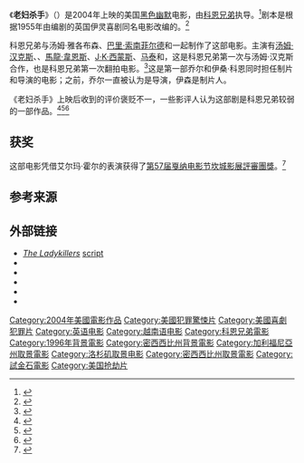 {{noteTA
|T=zh-cn:老妇杀手; zh-tw:快閃殺手; zh-hk:師奶殺手;
}}{{Infobox film
| name           = 老妇杀手
| original_name  = The Ladykillers
| image          = 
| caption        = 
| director       = {{plainlist|
* [[科恩兄弟|科恩兄弟]]
* [[科恩兄弟|科恩兄弟]]
}}
| producer       = {{plainlist|
* Ethan Coen
* Joel Coen
* Tom Jacobson
* [[巴里·索南菲尔德|巴里·索南菲尔德]]
* {{tsl|en|Barry Josephson||}}
}}
| screenplay     = {{plainlist|
* Joel Coen
* Ethan Coen
}}
| based_on       = {{Based on|''{{tsl|en|The Ladykillers||}}''|{{tsl|en|William Rose (screenwriter)||William Rose}}}}
| starring       = {{plainlist|
* [[汤姆·汉克斯|汤姆·汉克斯]]
* {{tsl|en|Irma P. Hall||}}
* [[馬龍·韋恩斯|馬龍·韋恩斯]]
* [[J·K·西蒙斯|J·K·西蒙斯]]
* [[马泰_(华裔演员)|马泰]]
* {{tsl|en|Ryan Hurst||}}
}}
| music          = [[卡特·伯韦尔|卡特·伯韦尔]]
| cinematography = [[罗杰·狄金斯|罗杰·狄金斯]]
| editing        = [[科恩兄弟|科恩兄弟]]{{efn|Pseudonym for Joel Coen and Ethan Coen}}
| studio         = [[试金石影业|试金石影业]]<br />Tom Jacobson Productions
| distributor    = [[華特迪士尼工作室電影|華特迪士尼工作室電影]]
| released       = {{Film date|2004|03|26}}
| runtime        = 104 minutes<!--Theatrical runtime: 103:59--><ref>{{cite web|title=''THE LADYKILLERS'' (15)|url=http://www.bbfc.co.uk/releases/ladykillers-2004-0|work=[[英國電影分級委員會|英國電影分級委員會]]|date=2004-04-05|accessdate=2013-08-01|archive-date=2020-07-17|archive-url=https://web.archive.org/web/20200717064643/https://www.bbfc.co.uk/releases/ladykillers-2004-0|dead-url=no}}</ref>
| country        = 美国
| language       = 英语
| budget         = 3500万美元
| gross          = 7670万美元
}}
《'''老妇杀手'''》（{{lang-en|The Ladykillers}}）是2004年上映的美国[[黑色幽默|黑色幽默]]电影，由[[科恩兄弟|科恩兄弟]]执导。<ref name="The Ladykillers 2004">{{cite web|url=http://alt.tcm.turner.com/tcmdb/title/452160/Ladykillers-The/full-credits.html|title=The Ladykillers 2004|work=[[特纳经典电影频道|特纳经典电影频道]]|location=[[亚特兰大|亚特兰大]]|publisher=[[透納廣播公司|透納廣播公司]] ([[華納媒體|華納媒體]])|accessdate=2016-07-11|archive-date=2018-07-13|archive-url=https://web.archive.org/web/20180713103554/http://alt.tcm.turner.com/tcmdb/title/452160/Ladykillers-The/full-credits.html|dead-url=no}}</ref>剧本是根据1955年由{{tsl|en|William Rose (screenwriter)|威廉·罗斯|}}编剧的英国伊灵喜剧同名电影改编的。<ref name="The Ladykillers 1955">{{cite web|url=http://www.tcm.com/tcmdb/title/80720/The-Ladykillers/full-credits.html|title=The Ladykillers 1955|work=[[特纳经典电影频道|特纳经典电影频道]]|location=[[亚特兰大|亚特兰大]]|publisher=[[透納廣播公司|透納廣播公司]] ([[華納媒體|華納媒體]])|accessdate=2016-07-11|archive-date=2019-01-03|archive-url=https://web.archive.org/web/20190103055840/http://www.tcm.com/tcmdb/title/80720/The-Ladykillers/full-credits.html|dead-url=no}}</ref>

科恩兄弟与汤姆·雅各布森、[[巴里·索南菲尔德|巴里·索南菲尔德]]和{{tsl|en|Barry Josephson|巴里·约瑟夫森|}}一起制作了这部电影。主演有[[汤姆·汉克斯|汤姆·汉克斯]]、{{tsl|en|Irma P. Hall|艾玛·霍尔|}}、[[馬龍·韋恩斯|馬龍·韋恩斯]]、[[J·K·西蒙斯|J·K·西蒙斯]]、[[马泰_(华裔演员)|马泰]]和{{tsl|en|Ryan Hurst|瑞恩·赫斯特|}}，这是科恩兄弟第一次与汤姆·汉克斯合作，也是科恩兄弟第一次翻拍电影。<ref>{{Cite web|title = Coenesque - The Ladykillers|url = http://www.coenbrothers.net/lady.html|website = www.coenbrothers.net|accessdate = 2015-12-02|archive-date = 2017-07-16|archive-url = https://web.archive.org/web/20170716184216/http://www.coenbrothers.net/lady.html|dead-url = no}}</ref>这是第一部乔尔和伊桑·科恩同时担任制片和导演的电影；之前，乔尔一直被认为是导演，伊森是制片人。

《老妇杀手》上映后收到的评价褒贬不一，一些影评人认为这部剧是科恩兄弟较弱的一部作品。<ref>{{cite web |url=http://www.vulture.com/2016/02/every-coen-brothers-movie-ranked.html |title=Every Coen Brothers Movie, Ranked From Worst to Best |last=Ebiri |first=Bilge |publisher=New York Media |date=2016-02-05 |accessdate=2016-12-09 |archive-date=2020-06-01 |archive-url=https://web.archive.org/web/20200601141313/https://www.vulture.com/2016/02/every-coen-brothers-movie-ranked.html |dead-url=no }}</ref><ref>{{cite magazine |url=https://www.gq.com/story/the-definitive-ranking-of-all-17-coen-brothers-movies |title=The Definitive Ranking of All 17 Coen Brothers Movies |last=Gordon |first=Devin |magazine=GQ |date=2016-02-01 |accessdate=2016-12-09 |archive-date=2021-02-15 |archive-url=https://web.archive.org/web/20210215130945/https://www.gq.com/story/the-definitive-ranking-of-all-17-coen-brothers-movies |dead-url=no }}</ref><ref>{{cite news |url=https://www.washingtonpost.com/news/arts-and-entertainment/wp/2016/02/05/our-definitive-ranking-of-every-coen-brothers-film/ |title=Our definitive ranking of every Coen brothers film |last=Hornaday |first=Ann |newspaper=The Washington Post |date=2016-02-05 |accessdate=2016-12-09 |archive-date=2020-11-08 |archive-url=https://web.archive.org/web/20201108101606/https://www.washingtonpost.com/news/arts-and-entertainment/wp/2016/02/05/our-definitive-ranking-of-every-coen-brothers-film/ |dead-url=no }}</ref>

== 获奖 ==
这部电影凭借艾尔玛·霍尔的表演获得了[[第57届戛纳电影节|第57届戛纳电影节]][[坎城影展評審團獎|坎城影展評審團獎]]。<ref name="festival-cannes.com">{{cite web|url=http://www.festival-cannes.com/en/archives/ficheFilm/id/4200622/year/2004.html|title=The Ladykillers|accessdate=2009-11-30|work=Festival de Cannes|archive-date=2014-11-02|archive-url=https://web.archive.org/web/20141102085430/http://www.festival-cannes.com/en/archives/ficheFilm/id/4200622/year/2004.html|dead-url=no}}</ref>

== 参考来源 ==
{{Notelist}}

{{Reflist}}

== 外部链接 ==
{{Portal|电影}}
* ''[http://www.coenbrothers.net/scripts/ladykillers.pdf The Ladykillers] {{Wayback|url=http://www.coenbrothers.net/scripts/ladykillers.pdf |date=20171011071744 }}'' [http://www.coenbrothers.net/scripts/ladykillers.pdf script] {{Wayback|url=http://www.coenbrothers.net/scripts/ladykillers.pdf |date=20171011071744 }}
* {{IMDb title|0335245}}
* {{mojo title|ladykillers}}
* {{douban|1308842}}
* {{rotten-tomatoes|ladykillers}}
* {{metacritic film|the-ladykillers}}

{{Coen brothers}}

[[Category:2004年美國電影作品|Category:2004年美國電影作品]]
[[Category:美國犯罪驚悚片|Category:美國犯罪驚悚片]]
[[Category:美國喜劇犯罪片|Category:美國喜劇犯罪片]]
[[Category:英语电影|Category:英语电影]]
[[Category:越南语电影|Category:越南语电影]]
[[Category:科恩兄弟電影|Category:科恩兄弟電影]]
[[Category:1996年背景電影|Category:1996年背景電影]]
[[Category:密西西比州背景電影|Category:密西西比州背景電影]]
[[Category:加利福尼亞州取景電影|Category:加利福尼亞州取景電影]]
[[Category:洛杉矶取景电影|Category:洛杉矶取景电影]]
[[Category:密西西比州取景電影|Category:密西西比州取景電影]]
[[Category:試金石電影|Category:試金石電影]]
[[Category:美国抢劫片|Category:美国抢劫片]]